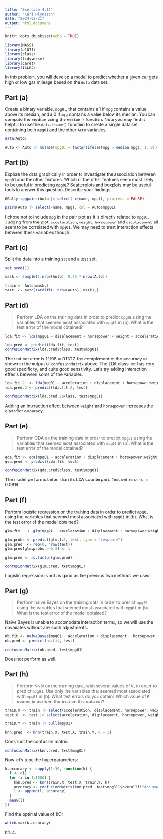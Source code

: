 ```yaml
---
title: "Exercise 4.14"
author: "Kári Hlynsson"
date: "2024-01-21"
output: html_document
---
```


```r
knitr::opts_chunk$set(echo = TRUE)

library(MASS)
library(e1071)
library(class)
library(tidyverse)
library(caret)
library(ISLR2)
```


In this problem, you will develop a model to predict whether a given car gets high or low gas mileage based on the `Auto` data set.

## Part (a)
Create a binary variable, `mpg01`, that contains a 1 if `mpg` contains a value above its median, and a 0 if `mpg` contains a value below its median. You can compute the median using the `median()` function. Note you may find it helpful to use the `data.frame()` function to create a single data set containing both `mpg01` and the other `Auto` variables.

```r
data(Auto)

Auto <- Auto |> mutate(mpg01 = factor(ifelse(mpg > median(mpg), 1, 0)))
```

## Part (b)
Explore the data graphically in order to investigate the association between `mpg01` and the other features. Which of the other features seem most likely to be useful in predicting `mpg01`? Scatterplots and boxplots may be useful tools to answer this question. Describe your findings.

```r
GGally::ggpairs(Auto |> select(-c(name, mpg)), progress = FALSE) 

pairs(Auto |> select(-name, mpg), col = Auto$mpg01)
```

I chose not to include `mpg` in the pair plot as it is directly related to `mpg01`. Judging from the plot, `acceleration`, `weight`, `horsepower` and `displacement`
all seem to be correlated with `mpg01`. We may need to treat interaction effects between these variables though.

## Part (c)
Split the data into a training set and a test set.

```r
set.seed(1)

mask <- sample(1:nrow(Auto), 0.75 * nrow(Auto))

train <- Auto[mask,]
test  <- Auto[setdiff(1:nrow(Auto), mask),]
```


## Part (d)
> Perform LDA on the training data in order to predict `mpg01` using the variables that seemed most associated with `mpg01` in (b). What is the test error of the model obtained?

```r
lda.fit <- lda(mpg01 ~ displacement + horsepower + weight + acceleration, data = train)

lda.pred <- predict(lda.fit, test)
confusionMatrix(lda.pred$class, test$mpg01)
```

The test set error is $13 / 98 \approx 0.1327$, the complement of the accuracy as shown in the output of `confusionMatrix` above. The LDA classifier has
very good specificity, and quite good sensitivity. Let's try adding interaction effects between some of the variables.

```r
lda.fit.2  <- lda(mpg01 ~ acceleration + displacement + horsepower:weight, data = train)
lda.pred.2 <- predict(lda.fit.2, test)

confusionMatrix(lda.pred.2$class, test$mpg01)
```

Adding an interaction effect between `weight` and `horsepower` increases the classifier accuracy.

## Part (e)
> Perform QDA on the training data in order to predict `mpg01` using the variables that seemed most associated with `mpg01` in (b). What is the test error of the model obtained?

```r
qda.fit <- qda(mpg01 ~ acceleration + displacement + horsepower:weight, data = train)
qda.pred <- predict(qda.fit, test)

confusionMatrix(qda.pred$class, test$mpg01)
```

The model performs better than its LDA counterpart. Test set error is $\approx 0.0816$.

## Part (f)
Perform logistic regression on the training data in order to predict `mpg01` using the variables that seemed most associated with `mpg01` in (b). What is the test error of the model obtained?

```r
glm.fit   <- glm(mpg01 ~ acceleration + displacement + horsepower:weight, family = "binomial", data = train)

glm.probs <- predict(glm.fit, test, type = "response")
glm.pred  <- rep(0, nrow(test))
glm.pred[glm.probs > 0.5] <- 1

glm.pred <- as.factor(glm.pred)

confusionMatrix(glm.pred, test$mpg01)
```

Logistic regression is not as good as the previous two methods we used.

## Part (g)
> Perform naive Bayes on the training data in order to predict `mpg01` using the variables that seemed most associated with `mpg01` in (b). What is the test error of the model obtained?

Naive Bayes is unable to accomodate interaction terms, so we will use the covariates without any such adjustments.

```r
nb.fit <- naiveBayes(mpg01 ~ acceleration + displacement + horsepower + weight, data = train)
nb.pred <- predict(nb.fit, test)

confusionMatrix(nb.pred, test$mpg01)
```

Does not perform as well.

## Part (h)
> Perform KNN on the training data, with several values of K, in order to predict `mpg01`. Use only the variables that seemed most associated with `mpg01` in (b). What test errors do you obtain? Which value of K seems to perform the best on this data set?

```r
train.X <- train |> select(acceleration, displacement, horsepower, weight)
test.X  <- test |> select(acceleration, displacement, horsepower, weight)

train.Y <- train |> pull(mpg01)

knn.pred  <- knn(train.X, test.X, train.Y, k = 3)
```

Construct the confusion matrix:

```r
confusionMatrix(knn.pred, test$mpg01)
```

Now let's tune the hyperparameters:

```r
k.accuracy <- sapply(1:30, function(k) {
  l <- c()
  for (i in 1:1000) {
    knn.pred <- knn(train.X, test.X, train.Y, k)
    accuracy <- confusionMatrix(knn.pred, test$mpg01)$overall[["Accuracy"]]
    l <- append(l, accuracy)
  }
  mean(l)
})
```

Find the optimal value of \(K\):

```r
which.max(k.accuracy)
```

It's 4.